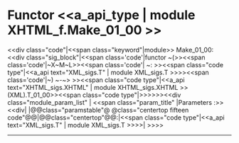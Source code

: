 =Functor <<a_api_type | module XHTML_f.Make_01_00 >> =
<<div class="code"|<<span class="keyword"|module>> Make_01_00: <<div class="sig_block"|<<span class='code'|functor ~(>><<span class='code'|~X~M~L>><<span class='code'| ~: >><<span class="code type"|<<a_api text="XML_sigs.T" | module XML_sigs.T >>>><<span class='code'|~) ~-~> >><<span class="code type"|<<a_api text="XHTML_sigs.XHTML" | module XHTML_sigs.XHTML >>(XML).T_01_00>><<span class="code type"|{{{  }}}>>>>>><<div class="module_param_list" | <<span class="param_title" |Parameters :>><<div|
|@@class="paramstable"@ @class="centertop fifteen code"@@{{{XML}}}|@@class="centertop"@@:|<<span class="code type"|<<a_api text="XML_sigs.T" | module XML_sigs.T >>>>|
>>>>

----

